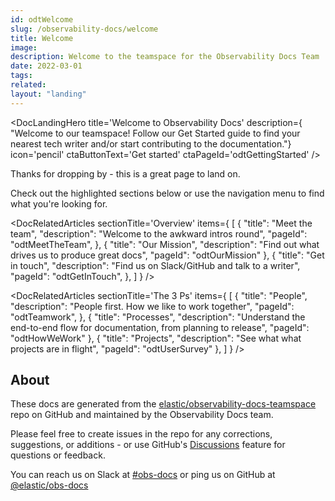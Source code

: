 ---
id: odtWelcome
slug: /observability-docs/welcome
title: Welcome
image:
description: Welcome to the teamspace for the Observability Docs Team
date: 2022-03-01
tags:
related:
layout: "landing"
---

<DocCallOut color="warning" title="This teamspace is under construction..." />

<DocLandingHero
  title='Welcome to Observability Docs'
  description={
    "Welcome to our teamspace! Follow our Get Started guide to find your nearest tech writer and/or start contributing to the documentation."}
  icon='pencil'
  ctaButtonText='Get started'
  ctaPageId='odtGettingStarted'
/>

Thanks for dropping by - this is a great page to land on.

Check out the highlighted sections below or use the navigation menu to find what you're looking for.

<DocRelatedArticles
  sectionTitle='Overview'
  items={
    [
      {
        "title": "Meet the team",
        "description": "Welcome to the awkward intros round",
        "pageId": "odtMeetTheTeam",
      },
      {
        "title": "Our Mission",
        "description": "Find out what drives us to produce great docs",
        "pageId": "odtOurMission"
      },
      {
        "title": "Get in touch",
        "description": "Find us on Slack/GitHub and talk to a writer",
        "pageId": "odtGetInTouch",
      },
    ]
  }
/>

<DocRelatedArticles
  sectionTitle='The 3 Ps'
  items={
    [
      {
        "title": "People",
        "description": "People first. How we like to work together",
        "pageId": "odtTeamwork",
      },
      {
        "title": "Processes",
        "description": "Understand the end-to-end flow for documentation, from planning to release",
        "pageId": "odtHowWeWork"
      },
      {
        "title": "Projects",
        "description": "See what what projects are in flight",
        "pageId": "odtUserSurvey"
      },
    ]
  }
/>

## About
These docs are generated from the [elastic/observability-docs-teamspace](https://github.com/elastic/observability-docs-teamspace) repo on GitHub and maintained by the Observability Docs team.

Please feel free to create issues in the repo for any corrections, suggestions, or additions - or use GitHub's [Discussions](https://github.com/elastic/observability-docs-teamspace/discussions) feature for questions or feedback.

You can reach us on Slack at [#obs-docs](https://elastic.slack.com/archives/CJYH0RWR3) or ping us on GitHub at [@elastic/obs-docs](https://github.com/orgs/elastic/teams/obs-docs)
